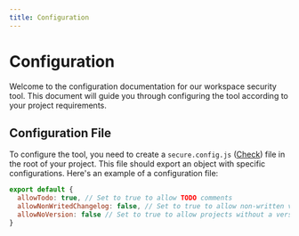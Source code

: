 ```yaml
---
title: Configuration
---
```


# Configuration

Welcome to the configuration documentation for our workspace security tool. This document will guide you through configuring the tool according to your project requirements.

## Configuration File

To configure the tool, you need to create a `secure.config.js` ([Check](/docs/get-started.mdx#creating-config-file)) file in the root of your project. This file should export an object with specific configurations. Here's an example of a configuration file:

```javascript
export default {
  allowTodo: true, // Set to true to allow TODO comments
  allowNonWritedChangelog: false, // Set to true to allow non-written versions on changelog files
  allowNoVersion: false // Set to true to allow projects without a version
}
```
